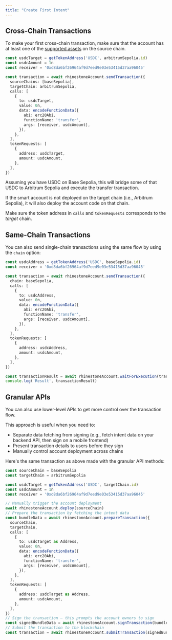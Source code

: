 ```yaml
---
title: "Create First Intent"
---
```



## Cross-Chain Transactions

To make your first cross-chain transaction, make sure that the account has at least one of the [supported assets](../../home/introduction/supported-chains) on the source chain.

```ts
const usdcTarget = getTokenAddress('USDC', arbitrumSepolia.id)
const usdcAmount = 1n
const receiver = '0xd8da6bf26964af9d7eed9e03e53415d37aa96045'

const transaction = await rhinestoneAccount.sendTransaction({
  sourceChains: [baseSepolia],
  targetChain: arbitrumSepolia,
  calls: [
    {
      to: usdcTarget,
      value: 0n,
      data: encodeFunctionData({
        abi: erc20Abi,
        functionName: 'transfer',
        args: [receiver, usdcAmount],
      }),
    },
  ],
  tokenRequests: [
    {
      address: usdcTarget,
      amount: usdcAmount,
    },
  ],
})
```

Assuming you have USDC on Base Sepolia, this will bridge some of that USDC to Arbitrum Sepolia and execute the transfer transaction.

If the smart account is not deployed on the target chain (i.e., Arbitrum Sepolia), it will also deploy the account code on that chain.

<Note>Make sure the token address in `calls` and `tokenRequests` corresponds to the _target_ chain.</Note>

## Same-Chain Transactions

You can also send single-chain transactions using the same flow by using the `chain` option:

```ts
const usdcAddress = getTokenAddress('USDC', baseSepolia.id)
const receiver = '0xd8da6bf26964af9d7eed9e03e53415d37aa96045'

const transaction = await rhinestoneAccount.sendTransaction({
  chain: baseSepolia,
  calls: [
    {
      to: usdcAddress,
      value: 0n,
      data: encodeFunctionData({
        abi: erc20Abi,
        functionName: 'transfer',
        args: [receiver, usdcAmount],
      }),
    },
  ],
  tokenRequests: [
    {
      address: usdcAddress,
      amount: usdcAmount,
    },
  ],
})

const transactionResult = await rhinestoneAccount.waitForExecution(transaction)
console.log('Result', transactionResult)
```

## Granular APIs

You can also use lower-level APIs to get more control over the transaction flow.

This approach is useful when you need to:
- Separate data fetching from signing (e.g., fetch intent data on your backend API, then sign on a mobile frontend)
- Present transaction details to users before they sign
- Manually control account deployment across chains

Here's the same transaction as above made with the granular API methods:

```ts
const sourceChain = baseSepolia
const targetChain = arbitrumSepolia

const usdcTarget = getTokenAddress('USDC', targetChain.id)
const usdcAmount = 1n
const receiver = '0xd8da6bf26964af9d7eed9e03e53415d37aa96045'

// Manually trigger the account deployment
await rhinestoneAccount.deploy(sourceChain)
// Prepare the transaction by fetching the intent data
const bundleData = await rhinestoneAccount.prepareTransaction({
  sourceChain,
  targetChain,
  calls: [
    {
      to: usdcTarget as Address,
      value: 0n,
      data: encodeFunctionData({
        abi: erc20Abi,
        functionName: 'transfer',
        args: [receiver, usdcAmount],
      }),
    },
  ],
  tokenRequests: [
    {
      address: usdcTarget as Address,
      amount: usdcAmount,
    },
  ],
})
// Sign the transaction — this prompts the account owners to sign
const signedBundleData = await rhinestoneAccount.signTransaction(bundleData)
// Submit the transaction to the blockchain
const transaction = await rhinestoneAccount.submitTransaction(signedBundleData)
```

<SnippetOmnichainTransactions />
